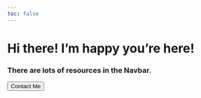 ```yaml
---
toc: false
---
```



# Hi there! I'm happy you're here!

### There are lots of resources in the Navbar.




<div class="callToAction"><a href="https://rctilford.github.io/personal-rhys-tilford/contactMe.html"><button type="button">Contact Me</button></a></div>